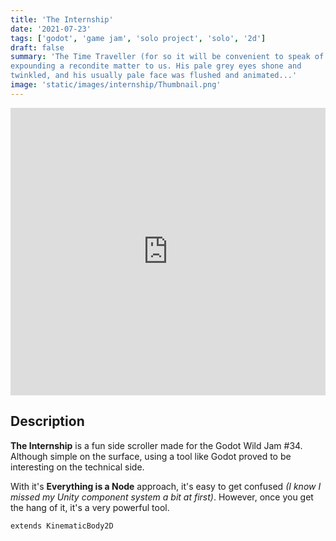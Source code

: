 ```yaml
---
title: 'The Internship'
date: '2021-07-23'
tags: ['godot', 'game jam', 'solo project', 'solo', '2d']
draft: false
summary: 'The Time Traveller (for so it will be convenient to speak of him) was
expounding a recondite matter to us. His pale grey eyes shone and
twinkled, and his usually pale face was flushed and animated...'
image: 'static/images/internship/Thumbnail.png'
---
```


<iframe width="100%" height="460" src="https://www.youtube.com/embed/n0W-vUbE_zg" title="YouTube video player" frameBorder="0" allow="accelerometer; autoplay; clipboard-write; encrypted-media; gyroscope; picture-in-picture; web-share" allowFullScreen></iframe>

## Description

**The Internship** is a fun side scroller made for the Godot Wild Jam #34. Although simple on the surface, using a tool like Godot proved to be interesting on the technical side. 

With it's **Everything is a Node** approach, it's easy to get confused _(I know I missed my Unity component system a bit at first)_. However, once you get the hang of it, it's a very powerful tool. 

```gdscript
extends KinematicBody2D
```
